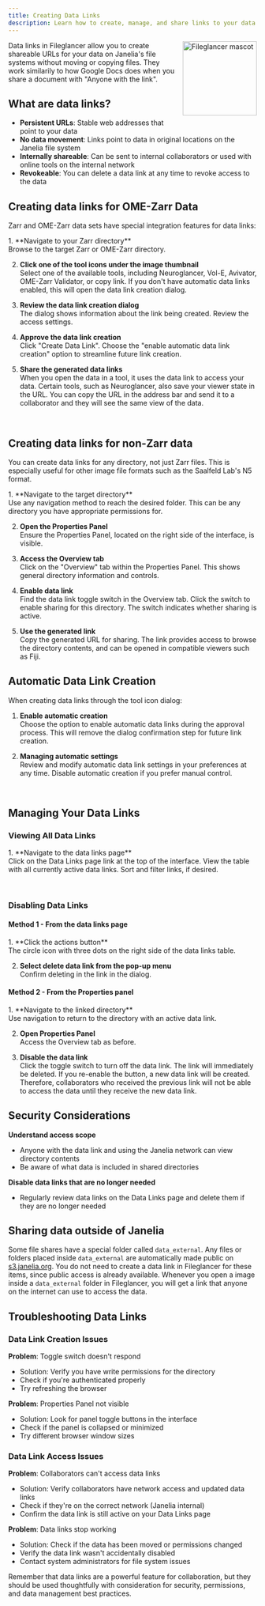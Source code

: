 ```yaml
---
title: Creating Data Links
description: Learn how to create, manage, and share links to your data on Janelia's file systems.
---
```




<img src={mascot.src} alt="Fileglancer mascot" style="width: 150px; float: right; margin: 0 0 1rem 1rem;" />

Data links in Fileglancer allow you to create shareable URLs for your data on Janelia's file systems without moving or copying files. They work similarily to how Google Docs does when you share a document with "Anyone with the link". 

## What are data links?
- **Persistent URLs**: Stable web addresses that point to your data
- **No data movement**: Links point to data in original locations on the Janelia file system
- **Internally shareable**: Can be sent to internal collaborators or used with online tools on the internal network
- **Revokeable**: You can delete a data link at any time to revoke access to the data

## Creating data links for OME-Zarr Data

Zarr and OME-Zarr data sets have special integration features for data links:

<Steps>
1. **Navigate to your Zarr directory**<br/>
Browse to the target Zarr or OME-Zarr directory.

2. **Click one of the tool icons under the image thumbnail**<br/>
Select one of the available tools, including Neuroglancer, Vol-E, Avivator, OME-Zarr Validator, or copy link. If you don't have automatic data links enabled, this will open the data link creation dialog.

3. **Review the data link creation dialog**<br/>
The dialog shows information about the link being created. Review the access settings.

4. **Approve the data link creation**<br/>
Click "Create Data Link". Choose the "enable automatic data link creation" option to streamline future link creation.
   
6. **Share the generated data links**<br/>
When you open the data in a tool, it uses the data link to access your data. Certain tools, such as Neuroglancer, also save your viewer state in the URL. You can copy the URL in the address bar and send it to a collaborator and they will see the same view of the data.
</Steps>

<StyledImage
lightSrc={lightZarrDataLink}
darkSrc={darkZarrDataLink}
alt="Screenshot of the Fileglancer interface, with one arrow pointing to the Zarr viewer buttons under a Zarr thumbnail and another arrow pointing to the 'Create data link' switch in the Overview tab of the Properties panel."
/>
<br/>

## Creating data links for non-Zarr data

You can create data links for any directory, not just Zarr files. This is especially useful for other image file formats such as the Saalfeld Lab's N5 format.

<Steps>
1. **Navigate to the target directory**<br/>
Use any navigation method to reach the desired folder. This can be any directory you have appropriate permissions for.

2. **Open the Properties Panel**<br/>
Ensure the Properties Panel, located on the right side of the interface, is visible.<br/>

3. **Access the Overview tab**<br/>
Click on the "Overview" tab within the Properties Panel. This shows general directory information and controls.

4. **Enable data link**<br/>
Find the data link toggle switch in the Overview tab. Click the switch to enable sharing for this directory. The switch indicates whether sharing is active.

5. **Use the generated link**<br/>
Copy the generated URL for sharing. The link provides access to browse the directory contents, and can be opened in compatible viewers such as Fiji. 
</Steps>


## Automatic Data Link Creation

When creating data links through the tool icon dialog:
<Steps>
1. **Enable automatic creation**<br/>
Choose the option to enable automatic data links during the approval process. This will remove the dialog confirmation step for future link creation.

2. **Managing automatic settings**<br/>
Review and modify automatic data link settings in your preferences at any time. Disable automatic creation if you prefer manual control.
</Steps>

<StyledImage
lightSrc={lightAutomaticLinks}
darkSrc={darkAutomaticLinks}
alt="Screenshot of the Fileglancer user preferences page, with one arrow pointing to the profile menu icon in the navigation bar at the top of the interface, and one arrow pointing to the 'Automatic Data Links' section on the Preferences page."
/>
<br/>

## Managing Your Data Links

### Viewing All Data Links

<Steps>
1. **Navigate to the data links page**<br/>
Click on the Data Links page link at the top of the interface. View the table with all currently active data links. Sort and filter links, if desired.
</Steps>

<StyledImage
lightSrc={lightDataLinksPage}
darkSrc={darkDataLinksPage}
alt="Screenshot of the Data Links page on Fileglancer interface, showing the table with created data links."
/>
<br/>

### Disabling Data Links

#### Method 1 - From the data links page
<Steps>
1. **Click the actions button**<br/>
The circle icon with three dots on the right side of the data links table.

2. **Select delete data link from the pop-up menu**<br/>
Confirm deleting in the link in the dialog.
</Steps>

#### Method 2 - From the Properties panel
<Steps>
1. **Navigate to the linked directory**<br/>
Use navigation to return to the directory with an active data link.

2. **Open Properties Panel**<br/>
Access the Overview tab as before.

3. **Disable the data link**<br/>
Click the toggle switch to turn off the data link. The link will immediately be deleted. If you re-enable the button, a new data link will be created. Therefore, collaborators who received the previous link will not be able to access the data until they receive the new data link.
</Steps>

## Security Considerations

**Understand access scope**
   - Anyone with the data link and using the Janelia network can view directory contents
   - Be aware of what data is included in shared directories

**Disable data links that are no longer needed**
   - Regularly review data links on the Data Links page and delete them if they are no longer needed


## Sharing data outside of Janelia

Some file shares have a special folder called `data_external`. Any files or folders placed inside `data_external` are automatically made public on [s3.janelia.org](https://s3.janelia.org). You do not need to create a data link in Fileglancer for these items, since public access is already available. Whenever you open a image inside a `data_external` folder in Fileglancer, you will get a link that anyone on the internet can use to access the data.


## Troubleshooting Data Links

### Data Link Creation Issues

**Problem**: Toggle switch doesn't respond
- Solution: Verify you have write permissions for the directory
- Check if you're authenticated properly
- Try refreshing the browser

**Problem**: Properties Panel not visible
- Solution: Look for panel toggle buttons in the interface
- Check if the panel is collapsed or minimized
- Try different browser window sizes

### Data Link Access Issues

**Problem**: Collaborators can't access data links
- Solution: Verify collaborators have network access and updated data links
- Check if they're on the correct network (Janelia internal)
- Confirm the data link is still active on your Data Links page

**Problem**: Data links stop working
- Solution: Check if the data has been moved or permissions changed
- Verify the data link wasn't accidentally disabled
- Contact system administrators for file system issues

Remember that data links are a powerful feature for collaboration, but they should be used thoughtfully with consideration for security, permissions, and data management best practices.